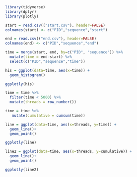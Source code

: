 ```r
library(tidyverse)
library(dplyr)
library(plotly)

start = read.csv(("start.csv"), header=FALSE)
colnames(start) <- c("PID","sequence","start")

end = read.csv(("end.csv"), header=FALSE)
colnames(end) <- c("PID","sequence","end")

time = merge(start, end, by=c("PID", "sequence")) %>%
  mutate(time = end-start) %>% 
  select(c("PID","sequence","time"))

his = ggplot(data=time, aes(x=time)) +
  geom_histogram()

ggplotly(his)

time = time %>%
  filter(time < 5000) %>%
  mutate(threads = row_number())

time = time %>% 
   mutate(cumulative = cumsum(time))

line = ggplot(data=time, aes(x=threads, y=time)) +
  geom_line()+
  geom_point()

ggplotly(line)

line2 = ggplot(data=time, aes(x=threads, y=cumulative)) +
  geom_line()+
  geom_point()

ggplotly(line2)
```